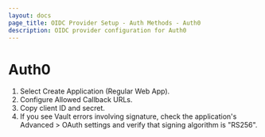 ```yaml
---
layout: docs
page_title: OIDC Provider Setup - Auth Methods - Auth0
description: OIDC provider configuration for Auth0
---
```


# Auth0

1. Select Create Application (Regular Web App).
1. Configure Allowed Callback URLs.
1. Copy client ID and secret.
1. If you see Vault errors involving signature, check the application's Advanced > OAuth settings
   and verify that signing algorithm is "RS256".
